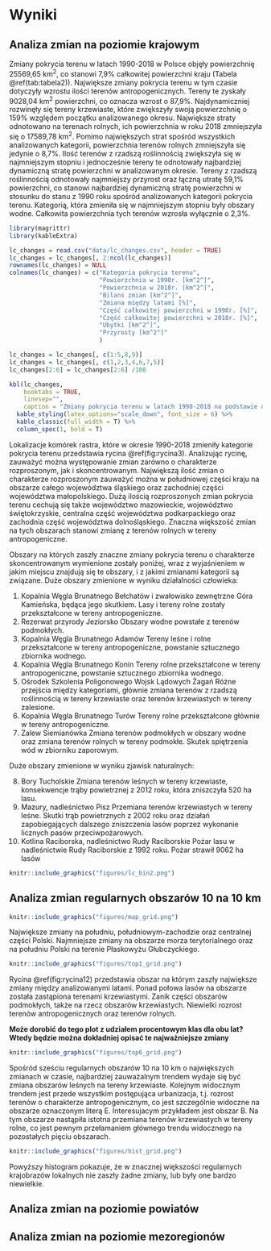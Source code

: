# Wyniki {#wyniki}

## Analiza zmian na poziomie krajowym

Zmiany pokrycia terenu w latach 1990-2018 w Polsce objęły powierzchnię 25569,65 km^2^, co stanowi 7,9% całkowitej powierzchni kraju (Tabela \@ref(tab:tabela2)).
Największe zmiany pokrycia terenu w tym czasie dotyczyły wzrostu ilości terenów antropogenicznych.
Tereny te zyskały 9028,04 km^2^ powierzchni, co oznacza wzrost o 87,9%.
Najdynamiczniej rozwinęły się tereny krzewiaste, które zwiększyły swoją powierzchnię o 159% względem początku analizowanego okresu.
Największe straty odnotowano na terenach rolnych, ich powierzchnia w roku 2018 zmniejszyła się o 17589,78 km^2^.
Pomimo największych strat spośród wszystkich analizowanych kategorii, powierzchnia terenów rolnych zmniejszyła się jedynie o 8,7%.
Ilość terenów z rzadszą roślinnością zwiększyła się w najmniejszym stopniu i jednocześnie tereny te odnotowały najbardziej dynamiczną stratę powierzchni w analizowanym okresie.
Tereny z rzadszą roślinnością odnotowały najmniejszy przyrost oraz łączną utratę 59,1% powierzchni, co stanowi najbardziej dynamiczną stratę powierzchni w stosunku do stanu z 1990 roku spośród analizowanych kategorii pokrycia terenu.
Kategorią, która zmieniła się w najmniejszym stopniu były obszary wodne. Całkowita powierzchnia tych terenów wzrosła wyłącznie o 2,3%.

```r
library(magrittr)
library(kableExtra)

lc_changes = read.csv("data/lc_changes.csv", header = TRUE)
lc_changes = lc_changes[, 2:ncol(lc_changes)]
rownames(lc_changes) = NULL
colnames(lc_changes) = c("Kategoria pokrycia terenu",
                         "Powierzchnia w 1990r. [km^2^]",
                         "Powierzchnia w 2018r. [km^2^]",
                         "Bilans zmian [km^2^]",
                         "Zmiana między latami [%]",
                         "Część całkowitej powierzchni w 1990r. [%]",
                         "Część całkowitej powierzchni w 2018r. [%]",
                         "Ubytki [km^2^]",
                         "Przyrosty [km^2^]"
                         )

lc_changes = lc_changes[, c(1:5,8,9)]
lc_changes = lc_changes[, c(1,2,3,4,6,7,5)]
lc_changes[2:6] = lc_changes[2:6] /100

kbl(lc_changes,
    booktabs = TRUE,
    linesep="",
    caption = "Zmiany pokrycia terenu w latach 1990-2018 na podstawie danych CORINE Land Cover") %>%
  kable_styling(latex_options="scale_down", font_size = 6) %>% 
  kable_classic(full_width = T) %>%
  column_spec(1, bold = T)

```

Lokalizacje komórek rastra, które w okresie 1990-2018 zmieniły kategorie pokrycia terenu przedstawia rycina \@ref(fig:rycina3).
Analizując rycinę, zauważyć można występowanie zmian zarówno o charakterze rozproszonym, jak i skoncentrowanym.
Największą ilość zmian o charakterze rozproszonym zauważyć można w południowej części kraju na obszarze całego województwa śląskiego oraz zachodniej części województwa małopolskiego.
Dużą ilością rozproszonych zmian pokrycia terenu cechują się także województwo mazowieckie, województwo świętokrzyskie, centralna część województwa podkarpackiego oraz zachodnia część województwa dolnośląskiego.
Znaczna większość zmian na tych obszarach stanowi zmianę z terenów rolnych w tereny antropogeniczne.

Obszary na których zaszły znaczne zmiany pokrycia terenu o charakterze skoncentrowanym wymienione zostały poniżej, wraz z wyjaśnieniem w jakim miejscu znajdują się te obszary, i z jakimi zmianami kategorii są związane.
Duże obszary zmienione w wyniku działalności człowieka:

1. Kopalnia Węgla Brunatnego Bełchatów i zwałowisko zewnętrzne Góra Kamieńska, będąca jego skutkiem.
Lasy i tereny rolne zostały przekształcone w tereny antropogeniczne.
2. Rezerwat przyrody Jeziorsko
Obszary wodne powstałe z terenów podmokłych.
3. Kopalnia Węgla Brunatnego Adamów
Tereny leśne i rolne przekształcone w tereny antropogeniczne, powstanie sztucznego zbiornika wodnego.
4. Kopalnia Węgla Brunatnego Konin
Tereny rolne przekształcone w tereny antropogeniczne, powstanie sztucznego zbiornika wodnego.
5. Ośrodek Szkolenia Poligonowego Wojsk Lądowych Żagań
Różne przejścia między kategoriami, głównie zmiana terenów z rzadszą roślinnością w tereny krzewiaste oraz terenów krzewiastych w tereny zalesione.
6. Kopalnia Węgla Brunatnego Turów
Tereny rolne przekształcone głównie w tereny antropogeniczne.
7. Zalew Siemianówka
Zmiana terenów podmokłych w obszary wodne oraz zmiana terenów rolnych w tereny podmokłe. Skutek spiętrzenia wód w zbiorniku zaporowym.

Duże obszary zmienione w wyniku zjawisk naturalnych:

8. Bory Tucholskie
Zmiana terenów leśnych w tereny krzewiaste, konsekwencje trąby powietrznej z 2012 roku, która zniszczyła 520 ha lasu.
9. Mazury, nadleśnictwo Pisz
Przemiana terenów krzewiastych w tereny leśne. Skutki trąb powietrznych z 2002 roku oraz działań zapobiegających dalszego zniszczenia lasów poprzez wykonanie licznych pasów przeciwpożarowych.
10. Kotlina Raciborska, nadleśnictwo Rudy Raciborskie
Pożar lasu w nadleśnictwie Rudy Raciborskie z 1992 roku. Pożar strawił 9062 ha lasów

```r
knitr::include_graphics("figures/lc_bin2.png")
```



<!--
```r
knitr::include_graphics("figures/clc90.png")
```
```r
knitr::include_graphics("figures/clc18.png")
```

```r
knitr::include_graphics("figures/lcpch90.png")
```
```r
knitr::include_graphics("figures/lcpch18.png")
```

```r
knitr::include_graphics("figures/stacked.png")
```

```r
knitr::include_graphics("figures/treemap_main.png")
```
```r
knitr::include_graphics("figures/treemap_faceted.png")
```
-->

## Analiza zmian regularnych obszarów 10 na 10 km
```r
knitr::include_graphics("figures/map_grid.png")
```
Największe zmiany na południu, południowym-zachodzie oraz centralnej części Polski.
<!-- Te podsekcje powinny się zaczynać od jednego akapitu przypominającego czytelnikom co tutaj zostało zrobione. Dopiero po tym "wstępie" można opisywać zmiany -- od tych najbardziej ogólnych do szczegółowych -->
<!-- Język tekstu jest jeszcze do poprawy, np. "lekko na wschód" -->
Najmniejsze zmiany na obszarze morza terytorialnego oraz na południu Polski na terenie Płaskowyżu Głubczyckiego.

```r
knitr::include_graphics("figures/top1_grid.png")
```
Rycina \@ref(fig:rycina12) przedstawia obszar na którym zaszły największe zmiany między analizowanymi latami.
<!-- Co to za obszar? Gdzie on jest dokładnie? -->
Ponad połowa lasów na obszarze została zastąpiona terenami krzewiastymi.
Zanik części obszarów podmokłych, także na rzecz obszarów krzewiastych.
Niewielki rozrost terenów antropogenicznych oraz terenów rolnych.

**Może dorobić do tego plot z udziałem procentowym klas dla obu lat?**
<!-- Jasne -- jeżeli czuje Pan brak wizualizacji to można ją dodać. -->
**Wtedy będzie można dokładniej opisać te najważniejsze zmiany**

```r
knitr::include_graphics("figures/top6_grid.png")
```
Spośród sześciu regularnych obszarów 10 na 10 km o największych zmianach w czasie, najbardziej zauważalnym trendem wydaje się być zmiana obszarów leśnych na tereny krzewiaste.
Kolejnym widocznym trendem jest przede wszystkim postępująca urbanizacja, t.j. rozrost terenów o charakterze antropogenicznym, co jest szczególnie widoczne na obszarze oznaczonym literą E.
Interesujacym przykładem jest obszar B.
<!-- Trzeba wyjaśnić zarówno w tekście jak i podpisie ryciny gdzie są te obszary. -->
Na tym obszarze nastąpiła istotna przemiana terenów krzewiastych w tereny rolne, co jest pewnym przełamaniem głównego trendu widocznego na pozostałych pięciu obszarach.

```r
knitr::include_graphics("figures/hist_grid.png")
```
Powyższy histogram pokazuje, że w znacznej większości regularnych krajobrazów lokalnych nie zaszły żadne zmiany, lub były one bardzo niewielkie.

## Analiza zmian na poziomie powiatów
<!--
```r
knitr::include_graphics("figures/map_dist.png")
```
```r
knitr::include_graphics("figures/top1_dist.png")
```
```r
knitr::include_graphics("figures/top6_dist.png")
```
```r
knitr::include_graphics("figures/hist_dist.png")
```
-->

## Analiza zmian na poziomie mezoregionów
<!--
```r
knitr::include_graphics("figures/map_meso.png")
```
```r
knitr::include_graphics("figures/top1_meso.png")
```
```r
knitr::include_graphics("figures/top6_meso.png")
```
```r
knitr::include_graphics("figures/hist_meso.png")
```
-->
